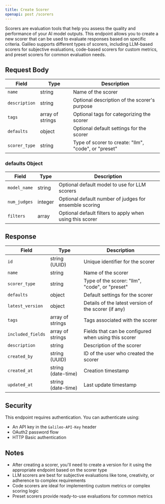 ```yaml
---
title: Create Scorer
openapi: post /scorers
---
```


Scorers are evaluation tools that help you assess the quality and performance of your AI model outputs. This endpoint allows you to create a new scorer that can be used to evaluate responses based on specific criteria. Galileo supports different types of scorers, including LLM-based scorers for subjective evaluations, code-based scorers for custom metrics, and preset scorers for common evaluation needs.

## Request Body

| Field | Type | Description |
| ----- | ---- | ----------- |
| `name` | string | Name of the scorer |
| `description` | string | Optional description of the scorer's purpose |
| `tags` | array of strings | Optional tags for categorizing the scorer |
| `defaults` | object | Optional default settings for the scorer |
| `scorer_type` | string | Type of scorer to create: "llm", "code", or "preset" |

### defaults Object

| Field | Type | Description |
| ----- | ---- | ----------- |
| `model_name` | string | Optional default model to use for LLM scorers |
| `num_judges` | integer | Optional default number of judges for ensemble scoring |
| `filters` | array | Optional default filters to apply when using this scorer |

## Response

| Field | Type | Description |
| ----- | ---- | ----------- |
| `id` | string (UUID) | Unique identifier for the scorer |
| `name` | string | Name of the scorer |
| `scorer_type` | string | Type of the scorer: "llm", "code", or "preset" |
| `defaults` | object | Default settings for the scorer |
| `latest_version` | object | Details of the latest version of the scorer (if any) |
| `tags` | array of strings | Tags associated with the scorer |
| `included_fields` | array of strings | Fields that can be configured when using this scorer |
| `description` | string | Description of the scorer |
| `created_by` | string (UUID) | ID of the user who created the scorer |
| `created_at` | string (date-time) | Creation timestamp |
| `updated_at` | string (date-time) | Last update timestamp |

## Security

This endpoint requires authentication. You can authenticate using:

- An API key in the `Galileo-API-Key` header
- OAuth2 password flow
- HTTP Basic authentication

## Notes

- After creating a scorer, you'll need to create a version for it using the appropriate endpoint based on the scorer type
- LLM scorers are best for subjective evaluations like tone, creativity, or adherence to complex requirements
- Code scorers are ideal for implementing custom metrics or complex scoring logic
- Preset scorers provide ready-to-use evaluations for common metrics